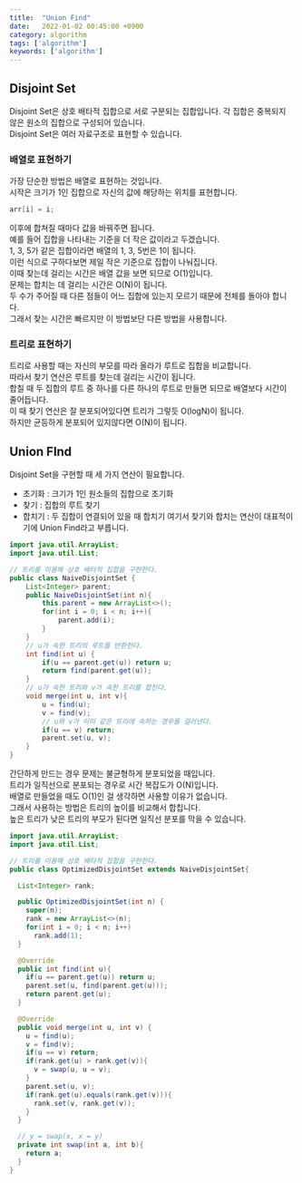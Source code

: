 ```yaml
---
title:  "Union Find"
date:   2022-01-02 00:45:00 +0900
category: algorithm
tags: ['algorithm']
keywords: ['algorithm']
---
```


## Disjoint Set
Disjoint Set은 상호 배타적 집합으로 서로 구분되는 집합입니다.
각 집합은 중복되지 않은 원소의 집합으로 구성되어 있습니다.  
Disjoint Set은 여러 자료구조로 표현할 수 있습니다.  

### 배열로 표현하기
가장 단순한 방법은 배열로 표현하는 것입니다.  
시작은 크기가 1인 집합으로 자신의 값에 해당하는 위치를 표현합니다.  
```java
arr[i] = i;
```
이후에 합쳐질 때마다 값을 바꿔주면 됩니다.  
예를 들어 집합을 나타내는 기준을 더 작은 값이라고 두겠습니다.  
1, 3, 5가 같은 집합이라면 배열의 1, 3, 5번은 1이 됩니다.  
이런 식으로 구하다보면 제일 작은 기준으로 집합이 나눠집니다.  
이때 찾는데 걸리는 시간은 배열 값을 보면 되므로 O(1)입니다.  
문제는 합치는 데 걸리는 시간은 O(N)이 됩니다.  
두 수가 주어질 때 다른 점들이 어느 집합에 있는지 모르기 때문에 전체를 돌아야 합니다.  
그래서 찾는 시간은 빠르지만 이 방법보단 다른 방법을 사용합니다.  

### 트리로 표현하기
트리로 사용할 때는 자신의 부모를 따라 올라가 루트로 집합을 비교합니다.  
따라서 찾기 연산은 루트를 찾는데 걸리는 시간이 됩니다.   
합칠 때 두 집합의 루트 중 하나를 다른 하나의 루트로 만들면 되므로 배열보다 시간이 줄어듭니다.  
이 때 찾기 연산은 잘 분포되어있다면 트리가 그렇듯 O(logN)이 됩니다.  
하지만 균등하게 분포되어 있지않다면 O(N)이 됩니다.  

## Union FInd
Disjoint Set을 구현할 때 세 가지 연산이 필요합니다.  
- 초기화 : 크기가 1인 원소들의 집합으로 초기화
- 찾기 : 집합의 루트 찾기
- 합치기 : 두 집합이 연결되어 있을 때 합치기
여기서 찾기와 합치는 연산이 대표적이기에 Union Find라고 부릅니다.

```java
import java.util.ArrayList;
import java.util.List;

// 트리를 이용해 상호 배타적 집합을 구현한다.
public class NaiveDisjointSet {
    List<Integer> parent;
    public NaiveDisjointSet(int n){
        this.parent = new ArrayList<>();
        for(int i = 0; i < n; i++){
            parent.add(i);
        }
    }
    // u가 속한 트리의 루트를 반환한다.
    int find(int u) {
        if(u == parent.get(u)) return u;
        return find(parent.get(u));
    }
    // u가 속한 트리와 v가 속한 트리를 합친다.
    void merge(int u, int v){
        u = find(u);
        v = find(v);
        // u와 v가 이미 같은 트리에 속하는 경우를 걸러낸다.
        if(u == v) return;
        parent.set(u, v);
    }
}
```

간단하게 만드는 경우 문제는 불균형하게 분포되었을 때입니다.  
트리가 일직선으로 분포되는 경우로 시간 복잡도가 O(N)입니다.  
배열로 만들었을 때도 O(1)인 걸 생각하면 사용할 이유가 없습니다.  
그래서 사용하는 방법은 트리의 높이를 비교해서 합칩니다.  
높은 트리가 낮은 트리의 부모가 된다면 일직선 분포를 막을 수 있습니다.  

```java
import java.util.ArrayList;
import java.util.List;

// 트리를 이용해 상호 배타적 집합을 구현한다.
public class OptimizedDisjointSet extends NaiveDisjointSet{

  List<Integer> rank;

  public OptimizedDisjointSet(int n) {
    super(n);
    rank = new ArrayList<>(n);
    for(int i = 0; i < n; i++)
      rank.add(1);
  }

  @Override
  public int find(int u){
    if(u == parent.get(u)) return u;
    parent.set(u, find(parent.get(u)));
    return parent.get(u);
  }

  @Override
  public void merge(int u, int v) {
    u = find(u);
    v = find(v);
    if(u == v) return;
    if(rank.get(u) > rank.get(v)){
      v = swap(u, u = v);
    }
    parent.set(u, v);
    if(rank.get(u).equals(rank.get(v))){
      rank.set(v, rank.get(v));
    }
  }

  // y = swap(x, x = y)
  private int swap(int a, int b){
    return a;
  }
}
```